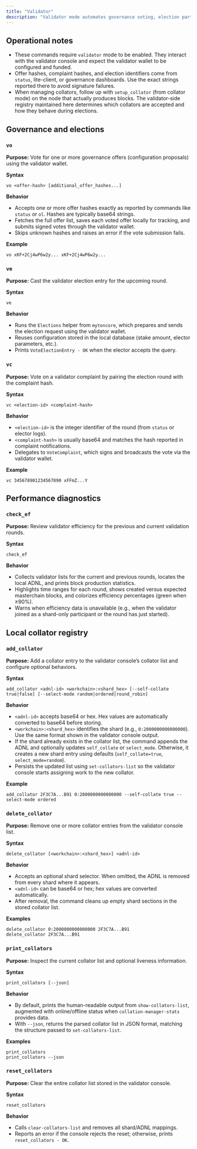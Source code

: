 ```yaml
---
title: "Validator"
description: "Validator mode automates governance voting, election participation, efficiency tracking, and the local collator registry."
---
```


## Operational notes

- These commands require `validator` mode to be enabled. They interact with the validator console and expect the validator wallet to be configured and funded.
- Offer hashes, complaint hashes, and election identifiers come from `status`, lite-client, or governance dashboards. Use the exact strings reported there to avoid signature failures.
- When managing collators, follow up with `setup_collator` (from collator mode) on the node that actually produces blocks. The validator-side registry maintained here determines which collators are accepted and how they behave during elections.

## Governance and elections

### `vo`

**Purpose:** Vote for one or more governance offers (configuration proposals) using the validator wallet.

**Syntax**

```mytonctrl
vo <offer-hash> [additional_offer_hashes...]
```

**Behavior**

- Accepts one or more offer hashes exactly as reported by commands like `status` or `ol`. Hashes are typically base64 strings.
- Fetches the full offer list, saves each voted offer locally for tracking, and submits signed votes through the validator wallet.
- Skips unknown hashes and raises an error if the vote submission fails.

**Example**

```mytonctrl
vo xKF+2Cj4wP6w2y... xKF+2Cj4wP6w2y...
```

### `ve`

**Purpose:** Cast the validator election entry for the upcoming round.

**Syntax**

```mytonctrl
ve
```

**Behavior**

- Runs the `Elections` helper from `mytoncore`, which prepares and sends the election request using the validator wallet.
- Reuses configuration stored in the local database (stake amount, elector parameters, etc.).
- Prints `VoteElectionEntry - OK` when the elector accepts the query.

### `vc`

**Purpose:** Vote on a validator complaint by pairing the election round with the complaint hash.

**Syntax**

```mytonctrl
vc <election-id> <complaint-hash>
```

**Behavior**

- `<election-id>` is the integer identifier of the round (from `status` or elector logs).
- `<complaint-hash>` is usually base64 and matches the hash reported in complaint notifications.
- Delegates to `VoteComplaint`, which signs and broadcasts the vote via the validator wallet.

**Example**

```mytonctrl
vc 345678901234567890 xFFmZ...Y
```

## Performance diagnostics

### `check_ef`

**Purpose:** Review validator efficiency for the previous and current validation rounds.

**Syntax**

```mytonctrl
check_ef
```

**Behavior**

- Collects validator lists for the current and previous rounds, locates the local ADNL, and prints block production statistics.
- Highlights time ranges for each round, shows created versus expected masterchain blocks, and colorizes efficiency percentages (green when ≥90%).
- Warns when efficiency data is unavailable (e.g., when the validator joined as a shard-only participant or the round has just started).

## Local collator registry

### `add_collator`

**Purpose:** Add a collator entry to the validator console’s collator list and configure optional behaviors.

**Syntax**

```mytonctrl
add_collator <adnl-id> <workchain>:<shard_hex> [--self-collate true|false] [--select-mode random|ordered|round_robin]
```

**Behavior**

- `<adnl-id>` accepts base64 or hex. Hex values are automatically converted to base64 before storing.
- `<workchain>:<shard_hex>` identifies the shard (e.g., `0:2000000000000000`). Use the same format shown in the validator console output.
- If the shard already exists in the collator list, the command appends the ADNL and optionally updates `self_collate` or `select_mode`. Otherwise, it creates a new shard entry using defaults (`self_collate=true`, `select_mode=random`).
- Persists the updated list using `set-collators-list` so the validator console starts assigning work to the new collator.

**Example**

```mytonctrl
add_collator 2F3C7A...B91 0:2000000000000000 --self-collate true --select-mode ordered
```

### `delete_collator`

**Purpose:** Remove one or more collator entries from the validator console list.

**Syntax**

```mytonctrl
delete_collator [<workchain>:<shard_hex>] <adnl-id>
```

**Behavior**

- Accepts an optional shard selector. When omitted, the ADNL is removed from every shard where it appears.
- `<adnl-id>` can be base64 or hex; hex values are converted automatically.
- After removal, the command cleans up empty shard sections in the stored collator list.

**Examples**

```mytonctrl
delete_collator 0:2000000000000000 2F3C7A...B91
delete_collator 2F3C7A...B91
```

### `print_collators`

**Purpose:** Inspect the current collator list and optional liveness information.

**Syntax**

```mytonctrl
print_collators [--json]
```

**Behavior**

- By default, prints the human-readable output from `show-collators-list`, augmented with online/offline status when `collation-manager-stats` provides data.
- With `--json`, returns the parsed collator list in JSON format, matching the structure passed to `set-collators-list`.

**Examples**

```mytonctrl
print_collators
print_collators --json
```

### `reset_collators`

**Purpose:** Clear the entire collator list stored in the validator console.

**Syntax**

```mytonctrl
reset_collators
```

**Behavior**

- Calls `clear-collators-list` and removes all shard/ADNL mappings.
- Reports an error if the console rejects the reset; otherwise, prints `reset_collators - OK`.
